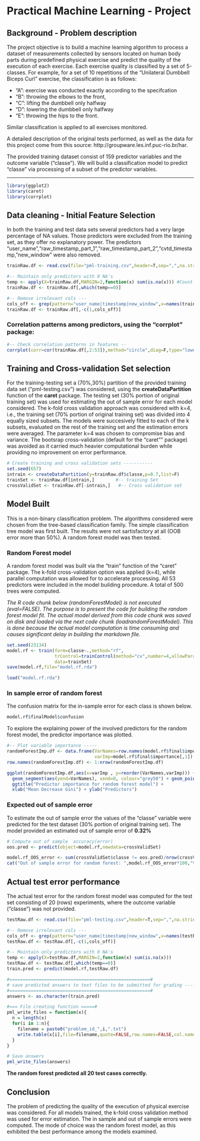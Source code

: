 Practical Machine Learning - Project  
==============================


## Background - Problem description

The project objective is to build a machine learning algorithm to process 
a dataset of measurements collected by sensors located on human body parts during predefined physical exercise and predict the quality of the execution of each exercise. Each exercise quality is classified by a set of 5-classes. For example, for a set of 10 repetitions of the 
"Unilateral Dumbbell Biceps Curl" exercise, the classification is as follows:

* "A": exercise was conducted exactly according to the specifcation 
* "B": throwing the elbows to the front,
* "C": lifting the dumbbell only halfway 
* "D": lowering the dumbbell only halfway
* "E": throwing the hips to the front.

Similar classification is applied to all exercises monitored.   

A detailed description of the original tests performed, as well as the data for this project come from this source: http://groupware.les.inf.puc-rio.br/har.

The provided training dataset consist of 159 predictor variables and the outcome variable ("classe"). We will build a classification model to predict "classe" via processing of a   subset of the predictor variables.

------


```r
library(ggplot2)
library(caret)
library(corrplot)
```


## Data cleaning - Initial Feature Selection

In both the training and test data sets several predictors had a very large percentage of NA values. Those predictors were excluded from the training set, as they offer no explanatory power. The predictors "user_name","raw_timestamp_part_1","raw_timestamp_part_2","cvtd_timestamp,"new_window" were also removed.


```r
trainRaw.df <- read.csv(file="pml-training.csv",header=T,sep=",",na.strings=c("NA",""))

#-- Maintain only predictors with 0 NA's
temp <- apply(X=trainRaw.df,MARGIN=2,function(x) sum(is.na(x))) #Count NA's for each column
trainRaw.df <- trainRaw.df[,which(temp==0)]

#-- Remove irrelevant cols ---
cols_off <- grep(pattern="user_name|timestamp|new_window",x=names(trainRaw.df))
trainRaw.df <- trainRaw.df[,-c(1,cols_off)]
```

### Correlation patterns among predictors, using the "corrplot" package:


```r
#-- Check correlation patterns in features --
corrplot(corr=cor(trainRaw.df[,2:53]),method="circle",diag=F,type="lower",tl.cex=0.6)
```

## Training and Cross-validation Set selection  

For the training-testing set a (70%,30%) partition of the provided training data set ("pml-testing.csv") was considered, using the **createDataPartition** function of the **caret** package. The testing set (30% portion of original training set) was used for estimating the out of sample error for each model considered. The k-fold cross validation approach was considered with k=4, i.e., the training set (70% portion of original training set) was divided into 4 equally sized subsets. The models were succesively fitted to each of the k subsets, evaluated on the rest of the training set and the estimation errors were averaged. The parameter k=4 was chosen to compromise bias and variance. The bootsrap cross-validation (default for the "caret"" package) was avoided as it carried much heavier computational burden while providing no improvement on error performance.



```r
# Create training and cross validation sets -----------
set.seed(657)
intrain <- createDataPartition(y=trainRaw.df$classe,p=0.7,list=F)
trainSet <- trainRaw.df[intrain,]        #-- training Set
crossValidSet <- trainRaw.df[-intrain,]   #-- Cross validation set
```


## Model Built 

This is a non-binary classification problem. The algorithms considered were chosen from the tree-based classification family. The simple classification tree model was first built. The results were not sartisfactory at all (OOB error more than 50%). A random forest model was then tested.

### Random Forest model

A random forest model was built via the "train" function of the "caret" package. The k-fold cross-validation option was applied (k=4), while parallel computation was allowed for to accelerate processing. All 53 predictors were included in the model building procedure.
A total of 500 trees were computed.

*The R code chunk below (randomForestModel) is not executed (eval=FALSE). The purpose is to present the code for building the random forest model fit. The actual model derived from this code chunk was saved on disk and loaded via the next code chunk (loadrandomForestModel). This is done because the actual model computation is time consuming and causes significant delay in building the markdown file.*


```r
set.seed(23134)
model.rf <- train(form=classe~.,method="rf",
                  trControl=trainControl(method="cv",number=4,allowParallel=T),
                  data=trainSet)
save(model.rf,file="model.rf.rda")
```


```r
load("model.rf.rda")
```

### In sample error of random forest

The confusion matrix for the in-sample error for each class is shown below.


```r
model.rf$finalModel$confusion
```


To explore the explaining power of the involved predictors for the random forest model, the predictor importance was plotted.


```r
#-- Plot variable importance -----
randomForestImp.df <- data.frame(VarNames=row.names(model.rf$final$importance),
                                 varImp=model.rf$final$importance[,1])
row.names(randomForestImp.df) <- 1:nrow(randomForestImp.df)

ggplot(randomForestImp.df,aes(x=varImp , y=reorder(VarNames,varImp))) + 
  geom_segment(aes(yend=VarNames), xend=0, colour="grey50") + geom_point(size=3) +
  ggtitle("Predictor importance for random forest model") + 
  xlab("Mean Decrease Gini") + ylab("Predictors")
```

### Expected out of sample error

To estimate the out of sample error  the values of the "classe" variable were predicted for the test dataset (30% portion of original training set). The model provided an estimated out of sample error of **0.32%**


```r
# Compute out of sample  accuracy(error) 
oos.pred <- predict(object=model.rf,newdata=crossValidSet)
```


```r
model.rf_OOS_error <- sum(crossValidSet$classe != oos.pred)/nrow(crossValidSet)
cat("Out of sample error for random forest: ",model.rf_OOS_error*100,"%")
```


## Actual test error performance

The actual test error for the random forest model was computed for the test set consisting of 20 (rows) experiments, where the outcome variable ("classe") was not provided.


```r
testRaw.df <- read.csv(file="pml-testing.csv",header=T,sep=",",na.strings=c("NA",""))

#-- Remove irrelevant cols ---
cols_off <- grep(pattern="user_name|timestamp|new_window",x=names(testRaw.df))
testRaw.df <- testRaw.df[,-c(1,cols_off)]

#-- Maintain only predictors with 0 NA's
temp <- apply(X=testRaw.df,MARGIN=2,function(x) sum(is.na(x)))
testRaw.df <- testRaw.df[,which(temp==0)]
train.pred <- predict(model.rf,testRaw.df)

#=====================================================#
# save predicted answers to text files to be submitted for grading -----
#=====================================================#
answers <- as.character(train.pred)

#=== File creating function =====#
pml_write_files = function(x){
  n = length(x)
  for(i in 1:n){
    filename = paste0("problem_id_",i,".txt")
    write.table(x[i],file=filename,quote=FALSE,row.names=FALSE,col.names=FALSE)
  }
}

# Save answers
pml_write_files(answers)
```

**The random forest predicted all 20 test cases correctly.**

## Conclusion

The problem of predicting the quality of the execution of physical exercise was considered. 
For all models trained, the k-fold cross validation method was used for error estimation.  The in sample and out of sample errors were computed.
The mode of choice was the random forest model, as this exhibited the best performance among the models examined. 



